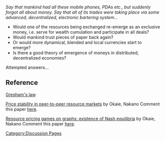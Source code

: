 [[Category:Discussion Pages]] 

''Say that mankind had all these mobile phones, PDAs etc., but suddenly forgot all about money. Say that all of its trades were taking place via some advanced, decentralized, electronic bartering system...''
* Would one of the resources being exchanged re-emerge as an exclusive money, i.e. serve for wealth cumulation and participate in all deals? 
* Would mankind trust pieces of paper back again?
* Or would more dynamical, blended and local currencies start to emerge?
* Is there a good theory of emergence of moneys in distributed, decentralized economies?

Attempted answers...

== Reference ==

[[Gresham Law|Gresham's law]].

[http://ieeexplore.ieee.org/xpls/abs_all.jsp?arnumber=5662594 Price stability in peer-to-peer resource markets] by Okaie, Nakano
Comment this paper [[OkaieNakanoStability|here]].

[http://www.springerlink.com/content/213187v363028302/ Resource pricing games on graphs: existence of Nash equilibria] by Okaie, Nakano
Comment this paper [[OkaieNakanoNash|here]].